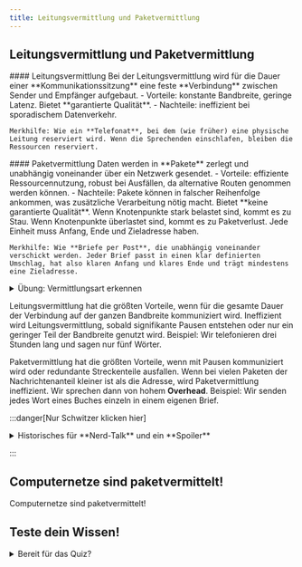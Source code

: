 ---
title: Leitungsvermittlung und Paketvermittlung
---

## Leitungsvermittlung und Paketvermittlung

<Columns>
  <Column className='text--left'>
    #### Leitungsvermittlung
    Bei der Leitungsvermittlung wird für die Dauer einer **Kommunikationssitzung** eine feste **Verbindung** zwischen Sender und Empfänger aufgebaut. 
    - Vorteile: konstante Bandbreite, geringe Latenz. Bietet **garantierte Qualität**.
    - Nachteile: ineffizient bei sporadischem Datenverkehr.

    Merkhilfe: Wie ein **Telefonat**, bei dem (wie früher) eine physische Leitung reserviert wird. Wenn die Sprechenden einschlafen, bleiben die Ressourcen reserviert.
  </Column>
  <Column className='text--left'>
    #### Paketvermittlung
    Daten werden in **Pakete** zerlegt und unabhängig voneinander über ein Netzwerk gesendet.
    - Vorteile: effiziente Ressourcennutzung, robust bei Ausfällen, da alternative Routen genommen werden können.
    - Nachteile: Pakete können in falscher Reihenfolge ankommen, was zusätzliche Verarbeitung nötig macht. Bietet **keine garantierte Qualität**. Wenn Knotenpunkte stark belastet sind, kommt es zu Stau. Wenn Knotenpunkte überlastet sind, kommt es zu Paketverlust. Jede Einheit muss Anfang, Ende und Zieladresse haben.

    Merkhilfe: Wie **Briefe per Post**, die unabhängig voneinander verschickt werden. Jeder Brief passt in einen klar definierten Umschlag, hat also klaren Anfang und klares Ende und trägt mindestens eine Zieladresse.
  </Column>
</Columns>

<details>
  <summary>Übung: Vermittlungsart erkennen</summary>

<ItemMatch taskData={[
  { id: 'call', text: 'Ein Telefonat über ein Dosentelefon mit gespannter Schnur.', answer: 'Leitungsvermittlung' },
  { id: 'email', text: 'E-Mails werden über das Internet versendet.', answer: 'Paketvermittlung' },
  { id: 'video', text: 'Live-Video über IP wird paketweise übertragen.', answer: 'Paketvermittlung' },
  { id: 'landline', text: 'Festnetztelefon während des Gesprächs reserviert die Leitung.', answer: 'Leitungsvermittlung' },
]} />

</details>

Leitungsvermittlung hat die größten Vorteile, wenn für die gesamte Dauer der Verbindung auf der ganzen Bandbreite kommuniziert wird. Ineffizient wird Leitungsvermittlung, sobald signifikante Pausen entstehen oder nur ein geringer Teil der Bandbreite genutzt wird. Beispiel: Wir telefonieren drei Stunden lang und sagen nur fünf Wörter.

Paketvermittlung hat die größten Vorteile, wenn mit Pausen kommuniziert wird oder redundante Streckenteile ausfallen. Wenn bei vielen Paketen der Nachrichtenanteil kleiner ist als die Adresse, wird Paketvermittlung ineffizient. Wir sprechen dann von hohem **Overhead**. Beispiel: Wir senden jedes Wort eines Buches einzeln in einem eigenen Brief.

:::danger[Nur Schwitzer klicken hier]
<details>
  <summary>Historisches für **Nerd-Talk** und ein **Spoiler**</summary>

Inzwischen hat sich die **Paketvermittlung** auch in der Telefonie **durchgesetzt**. 1999 wurde DSL als erste paketvermittelte Infrastruktur für das Internet eingeführt. Das deutsche Festnetz war noch bis 2015 weitgehend leitungsvermittelt. Beim Telefonieren gab es eine durchgängige physische Leitung zwischen den Teilnehmern. Zwischen 2015 und 2020 wurden die alten Kupferleitungen der örtlichen und überörtlichen Netze durch Glasfaserstrecken ersetzt und ein All-IP-Netz aufgebaut, das **nur noch paketvermittelt** arbeitet.

Gleichzeitig wird, besonders bei interner Telefonie innerhalb von Unternehmen oder Behörden, zunehmend **Voice-over-IP** (**VoIP**) eingesetzt. VoIP nutzt das **Internetprotokoll** (**IP**), das ebenfalls **paketvermittelt** arbeitet. VoIP nutzt die bestehenden Datennetze und verursacht keine gesonderten Verbindungskosten. Skype, WhatsApp, Signal und Telegram nutzen ebenfalls VoIP für Audioanrufe.

Details zu VoIP lernen wir erst viel später.

</details>

:::

## Computernetze sind paketvermittelt!

Computernetze sind paketvermittelt!


## Teste dein Wissen!
<details>
<summary>Bereit für das Quiz?</summary>
<Quiz questions={[
  {
    question: "Welche Vermittlungsart reserviert eine physische Verbindung zwischen Sender und Empfänger?",
    answers: [
      { text: "Paketvermittlung", isCorrect: false },
      { text: "Leitungsvermittlung", isCorrect: true },
      { text: "Unicast", isCorrect: false },
      { text: "Multiplexing", isCorrect: false }
    ],
  },
  {
    question: "Welche Vermittlungsart bietet eine garantierte Qualität?",
    answers: [
      { text: "Paketvermittlung", isCorrect: false },
      { text: "Leitungsvermittlung", isCorrect: true },
      { text: "Heiratsvermittlung", isCorrect: false },
      { text: "Polizeinotruf 110", isCorrect: false }
    ],
  },
  {
    question: "Bei welcher Vermittlungsart ist Stau möglich, aus dem Verzögerung (hohe Latenz) resultiert?",
    answers: [
      { text: "Paketvermittlung", isCorrect: true },
      { text: "Leitungsvermittlung", isCorrect: false },
      { text: "Haustiervermittlung", isCorrect: false },
      { text: "Fahrgemeinschaftsvermittlung", isCorrect: false }
    ],
  },
    {
    question: "Welche Technologie hat sich inzwischen auch in Bereichen durchgesetzt, wo früher eine andere dominierte?",
    answers: [
      { text: "Paketvermittlung", isCorrect: true },
      { text: "Leitungsvermittlung", isCorrect: false },
      { text: "Serielle Übertragung", isCorrect: true },
      { text: "Parallele Übertragung", isCorrect: false }
    ],
  },
  {
    question: "Bei welcher Vermittlungsart ist Überlastung möglich, aus der Paketverlust resultiert?",
    answers: [
      { text: "Paketvermittlung", isCorrect: true },
      { text: "Leitungsvermittlung", isCorrect: false },
      { text: "Global Unicast", isCorrect: false },
      { text: "Jobvermittlung", isCorrect: false }
    ],
  },

  {
    question: "Welche Vermittlungsart kann keine garantierte Qualität bieten?",
    answers: [
      { text: "Paketvermittlung", isCorrect: true },
      { text: "Leitungsvermittlung", isCorrect: false },
      { text: "Unicast", isCorrect: false },
      { text: "Multiplexing", isCorrect: false }
    ],
  },

  {
    question: "Bob sendet Alice ein Kochrezept. Für jede der 16 Anweisungen schreibt er eine eigene E-Mail.",
    answers: [
      { text: "Effiziente Nutzung der Leitungsvermittlung", isCorrect: false },
      { text: "Ineffiziente Nutzung der Paketvermittlung. Overhead ist zu hoch", isCorrect: true },
      { text: "Sinnvolle Verwendung von bidirektionaler Kommunikation", isCorrect: false },
      { text: "Wenig sinnvolle Nutzung der Leitungsvermittlung. Ressourcen werden verschwendet.", isCorrect: false }
    ],
  },
  ]} />

</details>

